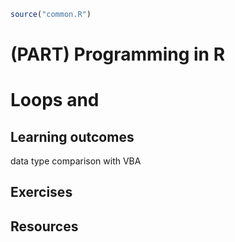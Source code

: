 ```r
source("common.R")
```

# (PART) Programming in R {-} 

# Loops and 

## Learning outcomes



data type comparison with VBA

<!-- ### Tasks -->

<!-- ### Online Tasks/activitites -->

<!-- <div class = "boxTask"> -->
<!-- `r addIcon("tasks", attrib = list(class = "fa-pull-right fa-5x iconStyle1"))`   -->

<!--    * dasf -->
<!--    * fsa -->
<!--    * 324 -->
<!-- </div> -->

## Exercises

<!-- <div class = "boxExercise"> -->
<!-- `r addIcon("laptop-code", attrib = list(class = "fa-pull-right fa-5x iconStyle1"))`   -->

<!-- **Exercise 1** -->
<!-- asdf asdlfkj sdfklj fsdjka æ -->

<!--    1. sdf -->
<!--    2. edasf -->

<!-- **Exercise 2** -->
<!-- asdfav sdaf sdhj sdjkahdf jkhasdkjæsdfh asjf -->

<!--    1. sdf -->
<!--    2. sdf -->
<!-- </div> -->


<!-- `r addIcon("file-code", attrib = list(class = "fa-pull-right fa-5x iconStyle1"))` -->
<!-- `r addIcon("code", attrib = list(class = "fa-pull-right fa-5x iconStyle1"))` -->
<!-- `r addIcon("external-link-alt", attrib = list(class = "fa-pull-right fa-5x iconStyle1"))` -->

## Resources